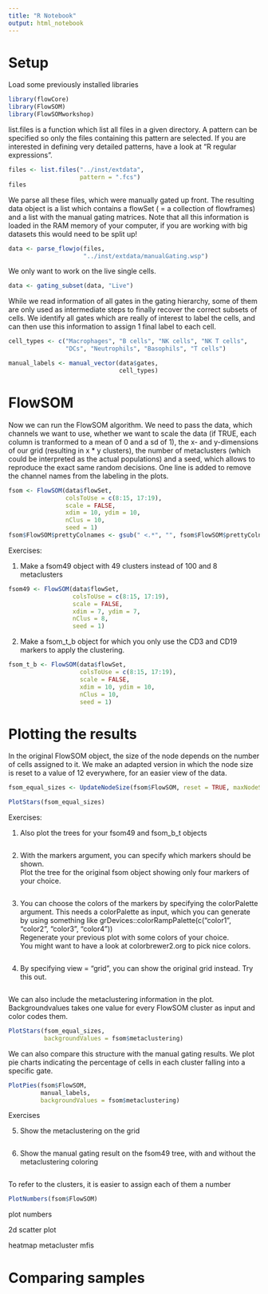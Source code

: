 ```yaml
---
title: "R Notebook"
output: html_notebook
---
```


# Setup

Load some previously installed libraries

```r
library(flowCore)
library(FlowSOM)
library(FlowSOMworkshop)
```

list.files is a function which list all files in a given directory. A pattern 
can be specified so only the files containing this pattern are selected. 
If you are interested in defining very detailed patterns, have a look at 
"R regular expressions".

```r
files <- list.files("../inst/extdata", 
                    pattern = ".fcs")
files
```

We parse all these files, which were manually gated up front. The resulting
data object is a list which contains a flowSet ( = a collection of flowframes)
and a list with the manual gating matrices. Note that all this information is
loaded in the RAM memory of your computer, if you are working with big datasets
this would need to be split up!

```r
data <- parse_flowjo(files,
                     "../inst/extdata/manualGating.wsp")
```

We only want to work on the live single cells.
```r
data <- gating_subset(data, "Live")
```

While we read information of all gates in the gating hierarchy, some of them
are only used as intermediate steps to finally recover the correct subsets of
cells. We identify all gates which are really of interest to label the cells,
and can then use this information to assign 1 final label to each cell.

```r
cell_types <- c("Macrophages", "B cells", "NK cells", "NK T cells",
                "DCs", "Neutrophils", "Basophils", "T cells")

manual_labels <- manual_vector(data$gates,
                               cell_types)
```

# FlowSOM

Now we can run the FlowSOM algorithm. 
We need to pass the data, which channels we want to use, whether we want to 
scale the data (if TRUE, each column is tranformed to a mean of 0 and a sd of 
1), the x- and y-dimensions of our grid (resulting in x * y clusters), the
number of metaclusters (which could be interpreted as the actual populations)
and a seed, which allows to reproduce the exact same random decisions.
One line is added to remove the channel names from the labeling in the plots.

```r
fsom <- FlowSOM(data$flowSet,
                colsToUse = c(8:15, 17:19),
                scale = FALSE,
                xdim = 10, ydim = 10,
                nClus = 10,
                seed = 1)
fsom$FlowSOM$prettyColnames <- gsub(" <.*", "", fsom$FlowSOM$prettyColnames)
```


Exercises:

1) Make a fsom49 object with 49 clusters instead of 100 and 8 metaclusters
```r
fsom49 <- FlowSOM(data$flowSet,
                  colsToUse = c(8:15, 17:19),
                  scale = FALSE,
                  xdim = 7, ydim = 7,
                  nClus = 8,
                  seed = 1)
```

2) Make a fsom_t_b object for which you only use the CD3 and CD19 markers to 
apply the clustering.
```r
fsom_t_b <- FlowSOM(data$flowSet,
                    colsToUse = c(8:15, 17:19),
                    scale = FALSE,
                    xdim = 10, ydim = 10,
                    nClus = 10,
                    seed = 1)
```

# Plotting the results

In the original FlowSOM object, the size of the node depends on the number of
cells assigned to it. We make an adapted version in which the node size is reset
to a value of 12 everywhere, for an easier view of the data.
```r
fsom_equal_sizes <- UpdateNodeSize(fsom$FlowSOM, reset = TRUE, maxNodeSize = 12)
```

```r
PlotStars(fsom_equal_sizes)
```

Exercises:

1) Also plot the trees for your fsom49 and fsom_b_t objects
```r

```

2)  With the markers argument, you can specify which markers should be shown.  
Plot the tree for the original fsom object showing only four markers of your 
choice.

```r

```

3) You can choose the colors of the markers by specifying the colorPalette argument.
This needs a colorPalette as input, which you can generate by using something like
grDevices::colorRampPalette(c("color1", "color2", "color3", "color4"))  
Regenerate your previous plot with some colors of your choice.  
You might want to have a look at colorbrewer2.org to pick nice colors.
```r

```

4) By specifying view = "grid", you can show the original grid instead. Try
this out.

```r

```

We can also include the metaclustering information in the plot. Backgroundvalues
takes one value for every FlowSOM cluster as input and color codes them.

```r
PlotStars(fsom_equal_sizes,
          backgroundValues = fsom$metaclustering)
```

We can also compare this structure with the manual gating results.
We plot pie charts indicating the percentage of cells in each cluster falling
into a specific gate.

```r
PlotPies(fsom$FlowSOM, 
         manual_labels, 
         backgroundValues = fsom$metaclustering)
```

Exercises

5) Show the metaclustering on the grid
```r

```

6) Show the manual gating result on the fsom49 tree, 
with and without the metaclustering coloring
```r

```

To refer to the clusters, it is easier to assign each of them a number

```r
PlotNumbers(fsom$FlowSOM)
```
plot numbers

2d scatter plot

heatmap metacluster mfis




# Comparing samples

```r
```

